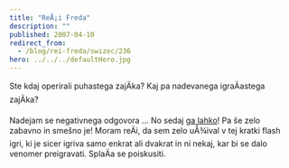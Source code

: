 ```yaml
---
title: "ReÅ¡i Freda"
description: ""
published: 2007-04-10
redirect_from:
  - /blog/rei-freda/swizec/236
hero: ../../../defaultHero.jpg
---
```


Ste kdaj operirali puhastega zajÄka? Kaj pa nadevanega igraÄastega zajÄka?

Nadejam se negativnega odgovora ... No sedaj [ga lahko](http://www.10mg.nl/)! Pa še zelo zabavno in smešno je! Moram reÄi, da sem zelo uÅ¾ival v tej kratki flash igri, ki je sicer igriva samo enkrat ali dvakrat in ni nekaj, kar bi se dalo venomer preigravati. SplaÄa se poiskusiti.
